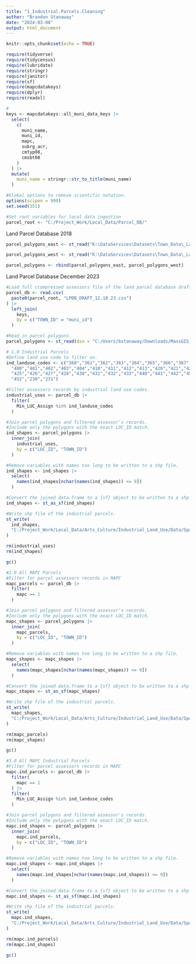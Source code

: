 ```yaml
---
title: "1_Industrial.Parcels.Cleaning"
author: "Brandon Stanaway"
date: "2024-03-08"
output: html_document
---
```


```r
knitr::opts_chunk$set(echo = TRUE)

require(tidyverse)
require(tidycensus)
require(lubridate)
require(stringr)
require(janitor)
require(sf)
require(mapcdatakeys)
require(dplyr)
require(readxl)

#
keys <- mapcdatakeys::all_muni_data_keys |> 
  select(
    c(
      muni_name,
      muni_id,
      mapc,
      subrg_acr,
      cmtyp08,
      cmsbt08
    )
  ) |> 
  mutate(
    muni_name = stringr::str_to_title(muni_name)
  )

#Global options to remove scientific notation.
options(scipen = 999)
set.seed(351)

#Set root variables for local data ingestion
parcel_root <- "C:/Project_Work/Local_Data/Parcel_DB/"

```

Land Parcel Database 2018
```r

parcel_polygons_east <- st_read("K:\DataServices\Datasets\Town_Data\_Land_Parcel_Database\Processing\MassGIS_Parcel_Downloads\Statewide_parcels_SHP\L3_TAXPAR_POLY_ASSESS_EAST.shp")

parcel_polygons_west <- st_read("K:\DataServices\Datasets\Town_Data\_Land_Parcel_Database\Processing\MassGIS_Parcel_Downloads\Statewide_parcels_SHP\L3_TAXPAR_POLY_ASSESS_WEST.shp")

parcel_polygons <- rbind(parcel_polygons_east, parcel_polygons_west)
```

Land Parcel Database December 2023
```r
#Load full ccompressed assessors file of the land parcel database draft.
parcel_db <- read.csv(
  paste0(parcel_root, "LPDB_DRAFT_12.18.23.csv")
) |> 
  left_join(
    keys,
    by = c("TOWN_ID" = "muni_id")
  )

#Read in parcel polygons.
parcel_polygons <- st_read(dsn = "C:/Users/bstanaway/Downloads/MassGIS_L3_Parcels_gdb.zip" , layer = "L3_TAXPAR_POLY")

# 1.0 Industrial Parcels
#Define land use code to filter on. 
ind_landuse_codes <- c("360","361","362","363","364","365","366","367","368","369",
  "400","401","402","403","404","410","411","412","413","420","421","423","424",
  "425","426","427","428","430","431","432","433","440","441","442","450","451",
  "452","230","231")

#Filter assessors records by industrial land use codes.
industrial_uses <- parcel_db |> 
  filter(
    Min_LUC_Assign %in% ind_landuse_codes
  )

#Join parcel polygons and filtered assessor's records.
#Include only the polygons with the exact LOC_ID match.
ind_shapes <- parcel_polygons |> 
  inner_join(
    industrial_uses,
    by = c("LOC_ID", "TOWN_ID")
  )

#Remove variables with names too long to be written to a shp file.
ind_shapes <- ind_shapes |> 
  select(
    names(ind_shapes[nchar(names(ind_shapes)) <= 9])
  )

#Convert the joined data.frame to a {sf} object to be written to a shp file.
ind_shapes <- st_as_sf(ind_shapes)

#Write shp file of the industrial parcels.
st_write(
  ind_shapes,
  "C:/Project_Work/Local_Data/Arts_Culture/Industrial_Land_Use/Data/Spatial/LPDB.Dec.23_Industrial.Parcels.shp"
)

rm(industrial_uses)
rm(ind_shapes)

gc()

#2.0 All MAPC Parcels
#Filter for parcel assessors records in MAPC
mapc_parcels <- parcel_db |> 
  filter(
    mapc == 1
  )

#Join parcel polygons and filtered assessor's records.
#Include only the polygons with the exact LOC_ID match.
mapc_shapes <- parcel_polygons |> 
  inner_join(
    mapc_parcels,
    by = c("LOC_ID", "TOWN_ID")
  )

#Remove variables with names too long to be written to a shp file.
mapc_shapes <- mapc_shapes |> 
  select(
    names(mapc_shapes[nchar(names(mapc_shapes)) <= 9])
  )

#Convert the joined data.frame to a {sf} object to be written to a shp file.
mapc_shapes <- st_as_sf(mapc_shapes)

#Write shp file of the industrial parcels.
st_write(
  mapc_shapes,
  "C:/Project_Work/Local_Data/Arts_Culture/Industrial_Land_Use/Data/Spatial/LPDB.Dec.23_MAPC.Parcels.shp"
)

rm(mapc_parcels)
rm(mapc_shapes)

gc()

#3.0 All MAPC Industrial Parcels
#Filter for parcel assessors records in MAPC
mapc.ind_parcels <- parcel_db |> 
  filter(
    mapc == 1
  ) |> 
  filter(
    Min_LUC_Assign %in% ind_landuse_codes
  )

#Join parcel polygons and filtered assessor's records.
#Include only the polygons with the exact LOC_ID match.
mapc.ind_shapes <- parcel_polygons |> 
  inner_join(
    mapc.ind_parcels,
    by = c("LOC_ID", "TOWN_ID")
  )

#Remove variables with names too long to be written to a shp file.
mapc.ind_shapes <- mapc.ind_shapes |> 
  select(
    names(mapc.ind_shapes[nchar(names(mapc.ind_shapes)) <= 9])
  )

#Convert the joined data.frame to a {sf} object to be written to a shp file.
mapc.ind_shapes <- st_as_sf(mapc.ind_shapes)

#Write shp file of the industrial parcels.
st_write(
  mapc.ind_shapes,
  "C:/Project_Work/Local_Data/Arts_Culture/Industrial_Land_Use/Data/Spatial/LPDB.Dec.23_MAPC.Ind.Parcels.shp"
)

rm(mapc.ind_parcels)
rm(mapc.ind_shapes)

gc()
```